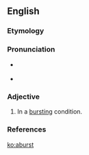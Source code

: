 ==English==

===Etymology===
{{prefix|a|burst|lang=en}}

===Pronunciation===
* {{a|RP}} {{IPA|/əˈbɝːst/|lang=en}}
* {{a|US}} {{IPA|/əˈbɝst/|lang=en}}

===Adjective===
{{en-adj|-}}

# In a [[bursting]] condition.

===References===
{{R:MW3 1976|page=8}}

[[ko:aburst]]